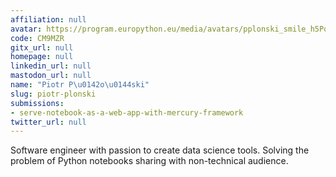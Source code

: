 ```yaml
---
affiliation: null
avatar: https://program.europython.eu/media/avatars/pplonski_smile_h5PqeGn.jpeg
code: CM9MZR
gitx_url: null
homepage: null
linkedin_url: null
mastodon_url: null
name: "Piotr P\u0142o\u0144ski"
slug: piotr-plonski
submissions:
- serve-notebook-as-a-web-app-with-mercury-framework
twitter_url: null
---
```


Software engineer with passion to create data science tools. Solving the problem of Python notebooks sharing with non-technical audience.